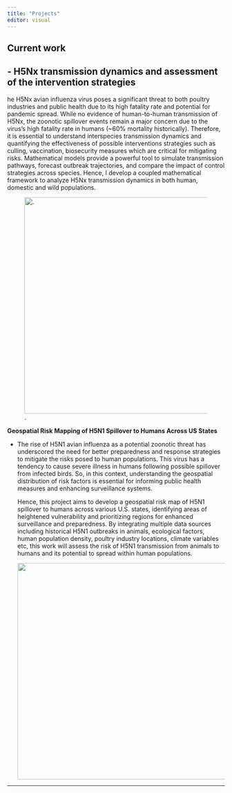 ```yaml
---
title: "Projects"
editor: visual
---
```


## Current work

## - H5Nx transmission dynamics and assessment of the intervention strategies

he H5Nx avian influenza virus poses a significant threat to both poultry industries and public health due to its high fatality rate and potential for pandemic spread. While no evidence of human-to-human transmission of H5Nx, the zoonotic spillover events remain a major concern due to the virus’s high fatality rate in humans (\~60% mortality historically). Therefore, it is essential to understand interspecies transmission dynamics and quantifying the effectiveness of possible interventions strategies such as culling, vaccination, biosecurity measures which are critical for mitigating risks. Mathematical models provide a powerful tool to simulate transmission pathways, forecast outbreak trajectories, and compare the impact of control strategies across species. Hence, I develop a coupled mathematical framework to analyze H5Nx transmission dynamics in both human, domestic and wild populations.

![.](images/clipboard-1135694148.png){width="600" height="500"}

**Geospatial Risk Mapping of H5N1 Spillover to Humans Across US States** 

-   The rise of H5N1 avian influenza as a potential zoonotic threat has underscored the need for better preparedness and response strategies to mitigate the risks posed to human populations. This virus has a tendency to cause severe illness in humans following possible spillover from infected birds. So, in this context, understanding the geospatial distribution of risk factors is essential for informing public health measures and enhancing surveillance systems.

    Hence, this project aims to develop a geospatial risk map of H5N1 spillover to humans across various U.S. states, identifying areas of heightened vulnerability and prioritizing regions for enhanced surveillance and preparedness. By integrating multiple data sources including historical H5N1 outbreaks in animals, ecological factors, human population density, poultry industry locations, climate variables etc, this work will assess the risk of H5N1 transmission from animals to humans and its potential to spread within human populations.

    ![](images/AB7D92F0-5C71-4F43-A63D-26A1FC4D2AEC.jpeg){width="600" height="500"}

------------------------------------------------------------------------
